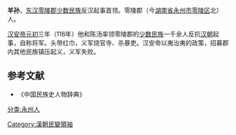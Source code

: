 '''羊孙'''，[[东汉|东汉]][[零陵郡|零陵郡]][[少数民族|少数民族]]反汉起事首领。零陵郡（今[[湖南省|湖南省]][[永州市|永州市]][[零陵区|零陵区]]北）人。

[[汉安帝|汉安帝]][[元初|元初]]三年（116年）他和陈汤率领零陵郡的[[少数民族|少数民族]]一千余人反抗[[汉朝|汉朝]]起事，自称将军。头带红巾，义军烧官寺、杀暴吏。汉安帝以夷治夷的政策，招募郡内其他民族镇压起义，义军失败。

==参考文献==
*《中国民族史人物辞典》
[[分类:永州人|分类:永州人]]
[[Category:漢朝民變領袖|Category:漢朝民變領袖]]